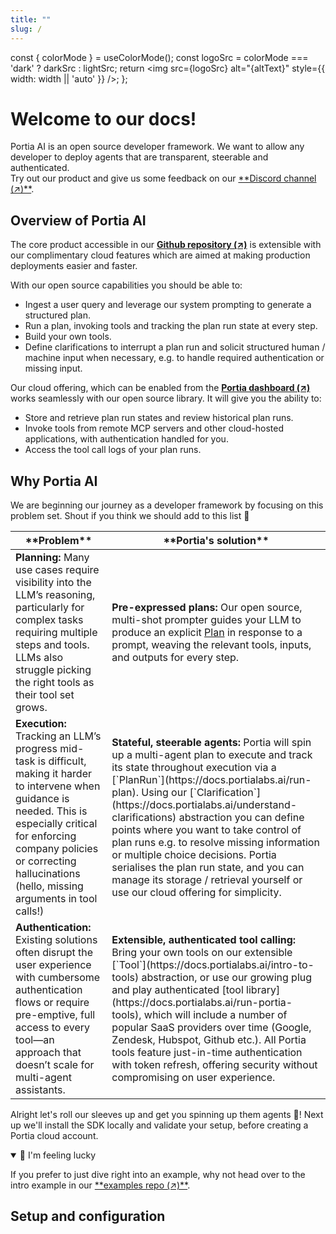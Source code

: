 ```yaml
---
title: ""
slug: /
---
```



  const { colorMode } = useColorMode();
  const logoSrc = colorMode === 'dark' ? darkSrc : lightSrc;
  return <img src={logoSrc} alt="{altText}" style={{ width: width || 'auto' }} />;
};

<p align="center">
    <Logo 
      lightSrc="/img/Logo_Portia_Symbol_Black.png"
      darkSrc="/img/Logo_Portia_Symbol_White.png"
      altText="Portia AI logo" 
      width="200px"
    />
</p>

<h1>Welcome to our docs!</h1>
Portia AI is an open source developer framework. We want to allow any developer to deploy agents that are transparent, steerable and authenticated.
<br/>Try out our product and give us some feedback on our <a href="https://discord.gg/DvAJz9ffaR" target="_blank">**Discord channel (↗)**</a>.<br/>

## Overview of Portia AI
The core product accessible in our <a href="https://github.com/portiaAI/portia-sdk-python" target="_blank">**Github repository (↗)**</a> 
is extensible with our complimentary cloud features which are aimed at making production deployments easier and faster.

With our open source capabilities you should be able to:
- Ingest a user query and leverage our system prompting to generate a structured plan.
- Run a plan, invoking tools and tracking the plan run state at every step.
- Build your own tools.
- Define clarifications to interrupt a plan run and solicit structured human / machine input when necessary, e.g. to handle required authentication or missing input.

Our cloud offering, which can be enabled from the <a href="https://app.portialabs.ai" target="_blank">**Portia dashboard (↗)**</a> 
works seamlessly with our open source library. It will give you the ability to:
- Store and retrieve plan run states and review historical plan runs.
- Invoke tools from remote MCP servers and other cloud-hosted applications, with authentication handled for you.
- Access the tool call logs of your plan runs.

<p align="center">
    <Logo 
      lightSrc="/img/portia_architecture.png"
      darkSrc="/img/portia_architecture_dark.png"
      altText="Portia AI architecture" 
      width="800px"
    />
</p>

## Why Portia AI
We are beginning our journey as a developer framework by focusing on this problem set. Shout if you think we should add to this list :pray:

<table style={{ width: "100%", borderCollapse: "collapse" }}>
  <thead>
    <tr>
      <th style={{ width: "50%", verticalAlign: "top", padding: "8px", fontSize: "16px" }}>**Problem**</th>
      <th style={{ width: "50%", verticalAlign: "top", padding: "8px", fontSize: "16px" }}>**Portia's solution**</th>
    </tr>
  </thead>
  <tbody>
    <tr>
      <td style={{ width: "50%", verticalAlign: "top", padding: "8px" }}>
        <strong>Planning:</strong> Many use cases require visibility into the LLM’s reasoning, 
        particularly for complex tasks requiring multiple steps and tools. 
        LLMs also struggle picking the right tools as their tool set grows.
      </td>
      <td style={{ width: "50%", verticalAlign: "top", padding: "8px" }}>
        <strong>Pre-expressed plans:</strong> Our open source, multi-shot prompter guides your LLM to 
        produce an explicit <a href="https://docs.portialabs.ai/generate-plan">Plan</a> in response to a prompt, 
        weaving the relevant tools, inputs, and outputs for every step.
      </td>
    </tr>
    <tr>
      <td style={{ width: "50%", verticalAlign: "top", padding: "8px" }}>
        <strong>Execution:</strong> Tracking an LLM’s progress mid-task is difficult, making it 
        harder to intervene when guidance is needed. This is especially critical for enforcing 
        company policies or correcting hallucinations (hello, missing arguments in tool calls!)
      </td>
      <td style={{ width: "50%", verticalAlign: "top", padding: "8px" }}>
        <strong>Stateful, steerable agents:</strong> Portia will spin up a multi-agent
        plan to execute and track its state throughout execution via a 
        [`PlanRun`](https://docs.portialabs.ai/run-plan). Using our 
        [`Clarification`](https://docs.portialabs.ai/understand-clarifications) abstraction you can 
        define points where you want to take control of plan runs e.g. to resolve missing 
        information or multiple choice decisions. Portia serialises the plan run state, and you can 
        manage its storage / retrieval yourself or use our cloud offering for simplicity.
      </td>
    </tr>
    <tr>
      <td style={{ width: "50%", verticalAlign: "top", padding: "8px" }}>
        <strong>Authentication:</strong> Existing solutions often disrupt the user experience 
        with cumbersome authentication flows or require pre-emptive, full access to every tool—an 
        approach that doesn’t scale for multi-agent assistants. 
      </td>
      <td style={{ width: "50%", verticalAlign: "top", padding: "8px" }}>
        <strong>Extensible, authenticated tool calling:</strong> Bring your own tools on our 
        extensible [`Tool`](https://docs.portialabs.ai/intro-to-tools) abstraction, or use 
        our growing plug and play authenticated 
        [tool library](https://docs.portialabs.ai/run-portia-tools), which will include a number of 
        popular SaaS providers over time (Google, Zendesk, Hubspot, Github etc.). All Portia tools 
        feature just-in-time authentication with token refresh, offering security without 
        compromising on user experience.
      </td>
    </tr>
  </tbody>
</table>

Alright let's roll our sleeves up and get you spinning up them agents :robot:! Next up we'll install 
the SDK locally and validate your setup, before creating a Portia cloud account.

<details open style={{
  backgroundColor: "rgba(128, 0, 128, 0.1)",
  borderLeft: "5px solid purple",
  padding: "10px",
  borderRadius: "5px",
  margin: "10px 0"
}}>
  <summary style={{ color: "5D3FD3", fontWeight: "bold", cursor: "pointer" }}>
    🎉 I'm feeling lucky
  </summary>
  <p>If you prefer to just dive right into an example, why not head over to the intro example in our <a href="https://github.com/portiaAI/portia-agent-examples/blob/main/get_started_google_tools/README.md" target="_blank">**examples repo (↗)**</a>.</p>
</details>

## Setup and configuration

<div style={{ display: "flex", flexWrap: "nowrap", overflow: "visible", gap: "16px", width: "100%" }}>
    <div style={{ width: "33%" }}>
      <CardLayout
        href="/install"
        icon=""
        title="Install and setup"
        description="Get setup and run a query."
      />
    </div>
    <div style={{ width: "34%" }}>
      <CardLayout
        href="/setup-account"
        icon=""
        title="Set up a Portia account"
        description="Sign up for a Portia cloud account."
      />
    </div>
    <div style={{ width: "33%" }}>
      <CardLayout
        href="/manage-config"
        icon=""
        title="Manage your config"
        description="Learn how to configure your Portia." 
      />
    </div>
</div>